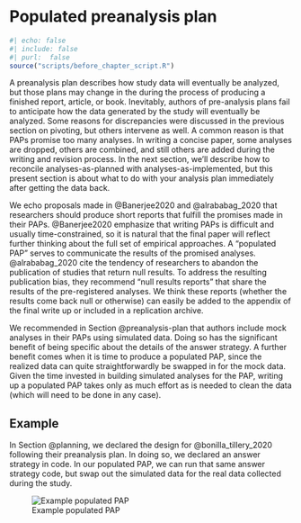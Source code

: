 # Populated preanalysis plan  


```r
#| echo: false
#| include: false
#| purl:  false
source("scripts/before_chapter_script.R")
```

A preanalysis plan describes how study data will eventually be analyzed, but those plans may change in the during the process of producing a finished report, article, or book. Inevitably, authors of pre-analysis plans fail to anticipate how the data generated by the study will eventually be analyzed. Some reasons for discrepancies were discussed in the previous section on pivoting, but others intervene as well. A common reason is that PAPs promise too many analyses. In writing a concise paper, some analyses are dropped, others are combined, and still others are added during the writing and revision process. In the next section, we'll describe how to reconcile analyses-as-planned with analyses-as-implemented, but this present section is about what to do with your analysis plan immediately after getting the data back.

We echo proposals made in @Banerjee2020 and @alrababag_2020 that researchers should produce short reports that fulfill the promises made in their PAPs. @Banerjee2020 emphasize that writing PAPs is difficult and usually time-constrained, so it is natural that the final paper will reflect further thinking about the full set of empirical approaches. A "populated PAP" serves to communicate the results of the promised analyses. @alrababag_2020 cite the tendency of researchers to abandon the publication of studies that return null results. To address the resulting publication bias, they recommend "null results reports" that share the results of the pre-registered analyses. We think these reports (whether the results come back null or otherwise) can easily be added to the appendix of the final write up or included in a replication archive.

We recommended in Section @preanalysis-plan that authors include mock analyses in their PAPs using simulated data. Doing so has the significant benefit of being specific about the details of the answer strategy. A further benefit comes when it is time to produce a populated PAP, since the realized data can quite straightforwardly be swapped in for the mock data. Given the time invested in building simulated analyses for the PAP, writing up a populated PAP takes only as much effort as is needed to clean the data (which will need to be done in any case).

## Example

In Section @planning, we declared the design for @bonilla_tillery_2020 following their preanalysis plan. In doing so, we declared an answer strategy in code. In our populated PAP, we can run that same answer strategy code, but swap out the simulated data for the real data collected during the study. 

![Example populated PAP](/figures/example-populated-pap){#fig:populatedpapcontactsheet}
